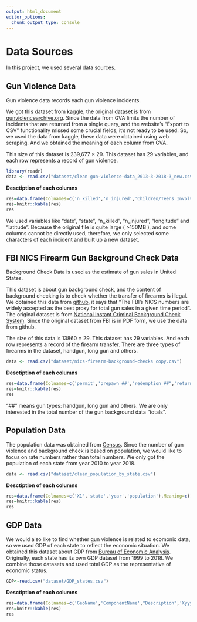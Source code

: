 ```yaml
---
output: html_document
editor_options: 
  chunk_output_type: console
---
```

# Data Sources

In this project, we used several data sources. 

## Gun Violence Data

Gun violence data records each gun violence incidents.  

We got this dataset from [kaggle](https://www.kaggle.com/jameslko/gun-violence-data), the original dataset is from [gunviolencearchive.org](https://www.gunviolencearchive.org/). Since the data from GVA limits the number of incidents that are returned from a single query, and the website's "Export to CSV" functionality missed some crucial fields, it's not ready to be used. So, we used the data from kaggle, these data were obtained using web scraping. And we obtained the meaning of each column from GVA.  

This size of this dataset is 239,677 $\times$ 29. This dataset has 29 variables, and each row represents a record of gun violence.
```r
library(readr)
data <- read.csv("dataset/clean gun-violence-data_2013-3-2018-3_new.csv")
```

**Desctiption of each columns**  
```r
res=data.frame(Colnames=c('n_killed','n_injured','Children/Teens Involve','Mass Shooting','Home Invasion','Officer Involved Shooting','longitude','latitude'),Meaning=c('Total number of killed people in the shooting','Total number of injured people in the shooting','Whether the incident involved children or teenagers','Whether the incident is mass shooting','Whether the incident is home invasion', 'Whether the incident involved officer','Longitude of gun violence incident','Latitude of gun violence incident'))
res=knitr::kable(res)
res
```

We used variables like "date", "state", "n_killed", "n_injured", "longitude" and "latitude". Because the original file is quite large ( >150MB ), and some columns cannot be directly used, therefore, we only selected some characters of each incident and built up a new dataset.  

## FBI NICS Firearm Gun Background Check Data

Background Check Data is used as the estimate of gun sales in United States.   

This dataset is about gun background check, and the content of background checking is to check whether the transfer of firearms is illegal. We obtained this data from [github](https://github.com/BuzzFeedNews/nics-firearm-background-checks/blob/master/README.md), it says that "The FBI’s NICS numbers are widely accepted as the best proxy for total gun sales in a given time period". The original dataset is from [National Instant Criminal Background Check System](https://www.fbi.gov/services/cjis/nics). Since the original dataset from FBI is in PDF form, we use the data from github.

The size of this data is 13860 $\times$ 29. This dataset has 29 variables. And each row represents a record of the firearm transfer. There are three types of firearms in the dataset, handgun, long gun and others.  
```r
data <- read.csv("dataset/nics-firearm-background-checks copy.csv")
```

**Desctiption of each columns**  
```r
res=data.frame(Colnames=c('permit','prepawn_##',"redemption_##",'returned_##','rentals_##','private_sale_##','return_to_seller_##','totals','X28'),Meaning=c('Total number of transfers which are permitted','Total number of prepawn transfers','Total number of redemption transfers','Total number of transfers of returning firearm to the owner','Total number of rental transfers', 'Total number of private sale transfers','Total number of transfers of returning firearm to the seller' ,'Total number of incidents','The abbreviation of states'))
res=knitr::kable(res)
res
```

"##" means gun types: handgun, long gun and others. We are only interested in the total number of the gun background data "totals". 

## Population Data

The population data was obtained from [Census](https://www.census.gov/newsroom/press-kits/2018/pop-estimates-national-state.html). Since the number of gun violence and background check is based on population, we would like to focus on rate numbers rather than total numbers. We only got the population of each state from year 2010 to year 2018.  
```r
data <- read.csv("dataset/clean_population_by_state.csv")
```

**Desctiption of each columns**  
```r
res=data.frame(Colnames=c('X1','state','year','population'),Meaning=c('Index of each column','State name','year','population of the year'))
res=knitr::kable(res)
res
```

## GDP Data  

We would also like to find whether gun violence is related to ecomonic data, so we used GDP of each state to reflect the economic situation. We obtained this dataset about GDP from [Bureau of Economic Analysis](https://www.bea.gov/data/gdp/gdp-state). 
Originally, each state has its own GDP dataset from 1999 to 2018. We combine those datasets and used total GDP as the representative of economic status.

```r
GDP<-read.csv("dataset/GDP_states.csv")
```

**Desctiption of each columns**  
```r
res=data.frame(Colnames=c('GeoName','ComponentName',"Description",'Xyyyy'),Meaning=c('State name','Gross domestic product (GDP) by state Millions of current dollars ','total GDP','GDP of yyyy year'))
res=knitr::kable(res)
res
```